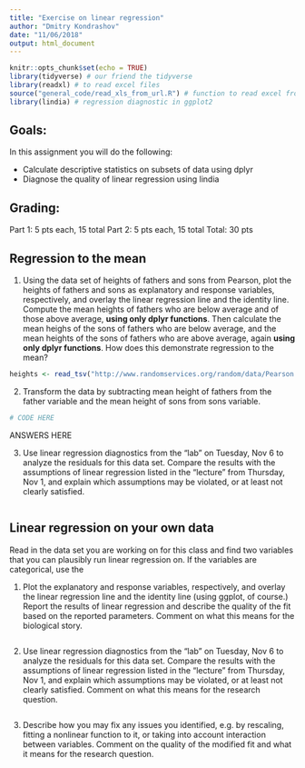 ```yaml
---
title: "Exercise on linear regression"
author: "Dmitry Kondrashov"
date: "11/06/2018"
output: html_document
---
```


```r
knitr::opts_chunk$set(echo = TRUE)
library(tidyverse) # our friend the tidyverse
library(readxl) # to read excel files
source("general_code/read_xls_from_url.R") # function to read excel from URL
library(lindia) # regression diagnostic in ggplot2
```


## Goals: 
In this assignment you will do the following:

  * Calculate descriptive statistics on subsets of data using dplyr
  * Diagnose the quality of linear regression using lindia

## Grading:
Part 1: 5 pts each, 15 total
Part 2: 5 pts each, 15 total
Total: 30 pts

## Regression to the mean

1. Using the data set of heights of fathers and sons from Pearson, plot the heights of fathers and sons as explanatory and response variables, respectively, and overlay the linear regression line and the identity line. Compute the mean heights of fathers who are below average and of those above average, **using only dplyr functions**. Then calculate the mean heighs of the sons of fathers who are below average, and the mean heights of the sons of fathers who are above average, again **using only dplyr functions**. How does this demonstrate regression to the mean?

```r
heights <- read_tsv("http://www.randomservices.org/random/data/Pearson.txt")
```

2. Transform the data by subtracting mean height of fathers from the father variable and the mean height of sons from sons variable.

```r
# CODE HERE
```

ANSWERS HERE

3. Use linear regression diagnostics from the "lab" on Tuesday, Nov 6 to analyze the residuals for this data set. Compare the results with the assumptions of linear regression listed in the "lecture" from Thursday, Nov 1, and explain which assumptions may be violated, or at least not clearly satisfied.

```r

```


## Linear regression on your own data

Read in the data set you are working on for this class and find two variables that you can plausibly run linear regression on. If the variables are categorical, use the


1. Plot the explanatory and response variables, respectively, and overlay the linear regression line and the identity line (using ggplot, of course.) Report the results of linear regression and describe the quality of the fit based on the reported parameters. Comment on what this means for the biological story.

```r

```


2. Use linear regression diagnostics from the "lab" on Tuesday, Nov 6 to analyze the residuals for this data set. Compare the results with the assumptions of linear regression listed in the "lecture" from Thursday, Nov 1, and explain which assumptions may be violated, or at least not clearly satisfied. Comment on what this means for the research question.

```r

```

3. Describe how you may fix any issues you identified, e.g. by rescaling, fitting a  nonlinear function to it, or taking into account interaction between variables. Comment on the quality of the modified fit and what it means for the research question.

```r

```
